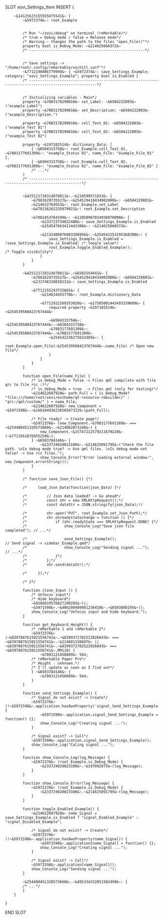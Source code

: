 SLOT xovi_Settings_Item
    INSERT {

        ~&14125623155555875541&~ {
            ~&5972374&~: root_Example


            /* Run "~/xovi/debug" on terminal (reMarkable)*/
            /* true = Debug mode / false = Release mode*/
            /* Warning – Changes the path to the files "open_File()"*/
            property bool is_Debug_Mode: ~&214625660372&~
            /* -----------------------------------------------------*/


            /* Save settings -> "/home/root/.config/remarkable/xochitl.conf"*/
            ~&7712198086779994&~ { ~&5972374&~: save_Settings_Example; category: "xovi_Settings_Example"; property bool is_Enabled }
            /* -----------------------------------------------------------------------------------------------------*/


            /* Initializing variables - Main*/
            property ~&7083178290016&~ set_Label: ~&6504222003&~("example_Label")
            property ~&7083178290016&~ set_Description: ~&6504222003&~("example_Description.")

            property ~&7083178290016&~ cell_Text_01: ~&6504222003&~("example_Test 01")
            property ~&7083178290016&~ cell_Text_02: ~&6504222003&~("example_Test 02")

            property ~&197102514&~ dictionary_Data: [
                { ~&6504315758&~: root_Example.cell_Text_01, ~&7083177691309&~: "example_Status 01", name_File: "example_File_01" },
                { ~&6504315758&~: root_Example.cell_Text_02, ~&7083177691309&~: "example_Status 02", name_File: "example_File_02" }
                /* ...*/
            ]
            /* ----------------------------------------------------------------------------------------------*/


            ~&425121728314878811&~.~&214599571833&~ {
                ~&7081629735527&~.~&254529418434902000&~: ~&6504329801&~
                ~&214632764553&~: root_Example.set_Label
                ~&478136262235079021&~: root_Example.set_Description

                ~&7082453764199&~: ~&12858967014938070090&~ {
                    ~&233723734822480&~: save_Settings_Example.is_Enabled
                    ~&254547663413443306&~: ~&214625660372&~

                    ~&2132408976983288956&~.~&254542253295368380&~: {
                        save_Settings_Example.is_Enabled = !save_Settings_Example.is_Enabled; /* Toogle value*/
                        root_Example.toggle_Enabled_Example();                                /* Toggle visibility*/
                    }
                }
            }

            ~&425121728314878811&~.~&6502554441&~ {
                ~&7081629735527&~.~&254529418434902000&~: ~&6504329801&~
                ~&233748328658231&~: save_Settings_Example.is_Enabled

                ~&7712155293725601&~ {
                    ~&214634455770&~: root_Example.dictionary_Data

                    ~&7712922269353028&~: ~&17505001443493339609&~ {
                        required property ~&197102514&~ ~&254539508423767444&~
                        
                        ~&6504315758&~: ~&254539508423767444&~.~&6504315758&~
                        ~&7083177691309&~: ~&254539508423767444&~.~&7083177691309&~
                        ~&254542236275632405&~: {
                            root_Example.open_File(~&254539508423767444&~.name_File) /* Open new file*/
                        }
                    }
                }
            }

            function open_File(name_File) {
                /* is_debug_Mode = false -> Files qml compilate with file qrc to file rcc :)*/
                /* is_debug_Mode = true  -> Files qml (only for testing)*/
                ~&214622607920&~ path_Full = ( is_Debug_Mode? "file:///home/root/xovi/exthome/qt-resource-rebuilder/" : "qrc:/qml/custom/" ) + name_File;
                ~&214622607920&~ new_Component = ~&5971598&~.~&16810493623656567312&~(path_Full);
                
                /* File ready? -> Create page*/
                ~&5972376&~ (new_Component.~&7083177691309&~ === ~&254480451320573660&~.~&214602073246&~) {
                    new_Component.~&15747212579211679220&~(~&7713561876955258&~);
                } ~&6503784146&~ {
                    ~&233724020023100&~.~&214625091795&~("Check the file path. \nIs debug mode true? -> Use qml files. \nIs debug mode not false? -> Use rcc files.");
                    show_Console_Error("Error loading external window:", new_Component.errorString());
                }
            }
            
            /* function save_Json_File() {*/

            /*     load_Json_Data(function(json_Data) {*/

            /*         // Json data loaded? -> Go ahead*/
            /*         const xhr = new XMLHttpRequest();*/
            /*         const dataStr = JSON.stringify(json_Data);*/

            /*         xhr.open("PUT", root_Example.set_Json_Path);*/
            /*         xhr.onreadystatechange = function () {*/
            /*             if (xhr.readyState === XMLHttpRequest.DONE) {*/
            /*                 show_Console_Log("Save json file completed"); // ...*/

            /*                 send_Settings_Example();                      // Send signal -> sidebar_Example.qmd*/
            /*                 show_Console_Log("Sending signal ...");       // ...*/
            /*             }*/
            /*         };*/
            /*         xhr.send(dataStr);*/

            /*     });*/

            /* }*/

            function close_Input () {
                /* Unfocus input*/
                /* Hide keyboard*/
                ~&9186019576827190292&~();
                ~&5971598&~.~&486208409901236410&~.~&6503888195&~();
                show_Console_Log("Unfocus input and hide keyboard.");
            }

            function get_Keyboard_Height() {
                /* reMarkable 1 and reMarkable 2*/
                ~&5972376&~ (~&8397887615021556741&~.~&8399372782522826843&~ === ~&8397887615021556741&~.~&214601156697&~ || ~&8397887615021556741&~.~&8399372782522826843&~ === ~&8397887615021556741&~.RM110) {
                    ~&7083121450889&~ 564;
                /* reMarkable Paper Pro*/
                /* Height - unknown.*/
                /* I'll update as soon as I find out*/
                } ~&6503784146&~ {
                    ~&7083121450889&~ 564;
                }
            }

            function send_Settings_Example() {
                /* Signal do not exist? -> Create*/
                ~&5972376&~ (!~&5971598&~.application.hasOwnProperty('signal_Send_Settings_Example')) {
                    ~&5971598&~.application.signal_Send_Settings_Example = function() {};
                    show_Console_Log("Creating signal ...");
                }

                /* Signal exist? -> Call*/
                ~&5971598&~.application.signal_Send_Settings_Example();
                show_Console_Log("Caling signal ...");
            }

            function show_Console_Log(log_Message) {
                ~&5972376&~ (root_Example.is_Debug_Mode) {
                    ~&233724020023100&~.~&197092075&~(log_Message);
                }
            }

            function show_Console_Error(log_Message) {
                ~&5972376&~ (root_Example.is_Debug_Mode) {
                    ~&233724020023100&~.~&214625091795&~(log_Message);
                }
            }

            function toggle_Enabled_Example() {
                ~&214622607920&~ name_Signal = save_Settings_Example.is_Enabled ? "signal_Enabled_Example" : "signal_Disabled_Example";

                /* Signal do not exist? -> Create*/
                ~&5972376&~ (!~&5971598&~.application.hasOwnProperty(name_Signal)) {
                    ~&5971598&~.application[name_Signal] = function() {};
                    show_Console_Log("Creating signal ...");
                }

                /* Signal exist? -> Call*/
                ~&5971598&~.application[name_Signal]();
                show_Console_Log("Sending signal ...");
            }
            
            ~&254480451320573660&~.~&495334332051582499&~: {
            /* ...*/
            }
        }

    }
END SLOT
